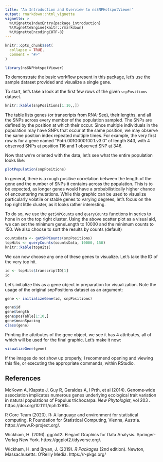 ---
title: "An Introduction and Overview to nsSNPHotspotViewer"
output: rmarkdown::html_vignette
vignette: >
  %\VignetteIndexEntry{package_introduction}
  %\VignetteEngine{knitr::rmarkdown}
  %\VignetteEncoding{UTF-8}
---

```{r, include = FALSE}
knitr::opts_chunk$set(
  collapse = TRUE,
  comment = "#>"
)
```

```{r setup}
library(nsSNPHotspotViewer)
```

To demonstrate the basic workflow present in this package, let's use the sample dataset provided and visualize a single gene.

To start, let's take a look at the first few rows of the given `snpPositions` dataset.
```{r load}
knitr::kable(snpPositions[1:10,,])
```

The table lists genes (or transcripts from RNA-Seq), their lengths, and all the SNPs across every member of the population sampled. The SNPs are defined by the position at which their occur. Since multiple individuals in the population may have SNPs that occur at the same position, we may observe the same position index repeated multiple times. For example, the very first row is for a gene named "Potri.001G000100.1.v3.0" of length 843, with 4 observed SNPs at position 116 and 1 observed SNP at 346.

Now that we're oriented with the data, let's see what the entire population looks like:
```{r plot, fig.width=7}
plotPopulation(snpPositions)
```

In general, there is a rough positive correlation between the length of the gene and the number of SNPs it contains across the population. This is to be expected, as longer genes would have a probabilistically higher chance of encountering mutations. While this graphic can be used to visualize particularly volatile or stable genes to varying degrees, let's focus on the top right little cluster, as it looks rather interesting.

To do so, we use the `getSNPCounts` and `queryCounts` functions in series to hone in on the top right cluster. Using the above scatter plot as a visual aid, we can set the minimum geneLength to 10000 and the minimum counts to 150. We also choose to sort the results by counts (default)

```{r query}
countsData <- getSNPCounts(snpPositions)
topHits <- queryCounts(countsData, 10000, 150)
knitr::kable(topHits)
```

We can now choose any one of these genes to visualize. Let's take the ID of the very top hit.

```{r tophit}
id <- topHits$transcriptID[1]
id
```

Let's initialize this as a gene object in preparation for visualization. Note the usage of the original snpPositions dataset as an argument:

```{r init}
gene <- initializeGene(id, snpPositions)

gene$id
gene$length
gene$posTable[1:10,]
gene$meanSpacing
class(gene)
```

Printing the attributes of the gene object, we see it has 4 attributes, all of which will be used for the final graphic. Let's make it now:

```{r final, fig.width=7}
visualizeGene(gene)
```

If the images do not show up properly, I recommend opening and viewing this file, or executing the appropriate commands, within RStudio.

## References

McKown A, Klapste J, Guy R, Geraldes A, I Prth, et al (2014). Genome‐wide association implicates numerous genes underlying ecological trait variation in natural populations of Populus trichocarpa. *New Phytologist*, vol 203 . https://doi.org/10.1111/nph.12815.

R Core Team (2020). R: A language and environment for statistical computing. R Foundation for Statistical Computing, Vienna, Austria. https://www.R-project.org/.

Wickham, H. (2016). ggplot2: Elegant Graphics for Data Analysis. Springer-Verlag New York. https://ggplot2.tidyverse.org/.

Wickham, H. and Bryan, J. (2019). *R Packages* (2nd edition). Newton, Massachusetts: O’Reilly Media. https://r-pkgs.org/
